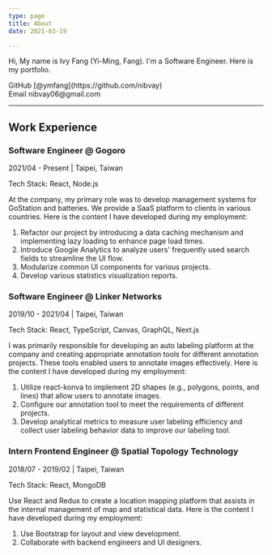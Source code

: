 ```yaml
---
type: page
title: About
date: 2021-03-19

---
```


Hi, My name is Ivy Fang (Yi-Ming, Fang). I'm a Software Engineer. Here is my portfolio.


<div>GitHub [@ymfang](https://github.com/nibvay)</div>
<div>Email nibvay06@gmail.com</div>

---

<h2>Work Experience</h2>

<h3 className="companyName">Software Engineer @ Gogoro</h3>
<p className="workTime">2021/04 - Present | Taipei, Taiwan</p>
<p>Tech Stack: React, Node.js</p>

At the company, my primary role was to develop management systems for GoStation and batteries. We provide a SaaS platform to clients in various countries. Here is the content I have developed during my employment:

1. Refactor our project by introducing a data caching mechanism and implementing lazy loading to enhance page load times.
2. Introduce Google Analytics to analyze users' frequently used search fields to streamline the UI flow.
3. Modularize common UI components for various projects.
4. Develop various statistics visualization reports.

<h3 className="companyName">Software Engineer @ Linker Networks</h3>
<p className="workTime">2019/10 - 2021/04 | Taipei, Taiwan</p>
<p>Tech Stack: React, TypeScript, Canvas, GraphQL, Next.js</p>

I was primarily responsible for developing an auto labeling platform at the company and creating appropriate annotation tools for different annotation projects. These tools enabled users to annotate images effectively. Here is the content I have developed during my employment:

1. Utilize react-konva to implement 2D shapes (e.g., polygons, points, and lines) that allow users to annotate images.
2. Configure our annotation tool to meet the requirements of different projects.
3. Develop analytical metrics to measure user labeling efficiency and collect user labeling behavior data to improve our labeling tool.

<h3 className="companyName">Intern Frontend Engineer @ Spatial Topology Technology</h3>
<p className="workTime">2018/07 - 2019/02  |  Taipei, Taiwan</p>
<p>Tech Stack: React, MongoDB</p>

Use React and Redux to create a location mapping platform that assists in the internal management of map and statistical data. Here is the content I have developed during my employment:

1. Use Bootstrap for layout and view development.
2. Collaborate with backend engineers and UI designers.
